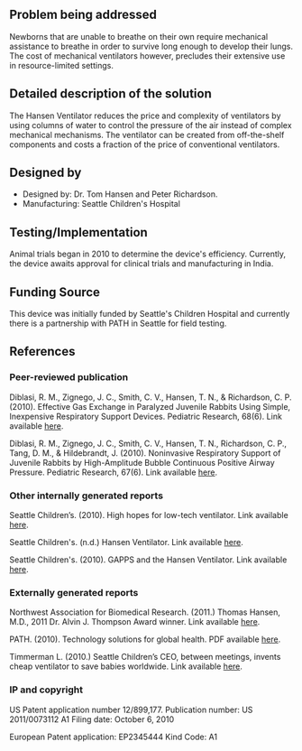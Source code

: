{{Medical Device
|Health Topic=Child mortality
|Classification=Treatment
|Scope=Clinical trial
|Location=Africa, Asia, South America
|Image=Hansen ventilator.gif
}}
==Problem being addressed==
Newborns that are unable to breathe on their own require mechanical assistance to breathe in order to survive long enough to develop their lungs. The cost of mechanical ventilators however, precludes their extensive use in resource-limited settings.

==Detailed description of the solution==
The Hansen Ventilator reduces the price and complexity of ventilators by using columns of water to control the pressure of the air instead of complex mechanical mechanisms. The ventilator can be created from off-the-shelf components and costs a fraction of the price of conventional ventilators.

==Designed by==
*Designed by: Dr. Tom Hansen and Peter Richardson.
*Manufacturing: Seattle Children's Hospital

==Testing/Implementation ==
Animal trials began in 2010 to determine the device's efficiency. Currently, the device awaits approval for clinical trials and manufacturing in India.

==Funding Source==
This device was initially funded by Seattle's Children Hospital and currently there is a partnership with PATH in Seattle for field testing.

==References==
===Peer-reviewed publication===
Diblasi, R. M., Zignego, J. C., Smith, C. V., Hansen, T. N., & Richardson, C. P. (2010). Effective Gas Exchange in Paralyzed Juvenile Rabbits Using Simple, Inexpensive Respiratory Support Devices. Pediatric Research, 68(6). Link available [http://journals.lww.com/pedresearch/Fulltext/2010/12000/Effective_Gas_Exchange_in_Paralyzed_Juvenile.13.aspx here].

Diblasi, R. M., Zignego, J. C., Smith, C. V., Hansen, T. N., Richardson, C. P., Tang, D. M., & Hildebrandt, J. (2010). Noninvasive Respiratory Support of Juvenile Rabbits by High-Amplitude Bubble Continuous Positive Airway Pressure. Pediatric Research, 67(6). Link available [http://journals.lww.com/pedresearch/Fulltext/2010/06000/Noninvasive_Respiratory_Support_of_Juvenile.10.aspx here].

===Other internally generated reports===
Seattle Children’s. (2010). High hopes for low-tech ventilator. Link available [http://www.seattlechildrens.org/healthcare-professionals/aar/2010/highlights/high-hopes-for-low-tech-ventilator/ here].

Seattle Children's. (n.d.) Hansen Ventilator. Link available [http://www.seattlechildrens.org/research/developmental-therapeutics/neonatal-respiratory-support-technologies-team/hansen-ventilator/ here].

Seattle Children's. (2010). GAPPS and the Hansen Ventilator.  Link available [http://www.youtube.com/watch?v=PF_rruLAm0Q here].

===Externally generated reports===
Northwest Association for Biomedical Research. (2011.) Thomas Hansen, M.D., 2011 Dr. Alvin J. Thompson Award winner. Link available [http://nwabr.org/members/annual-fundraising/al-thompson-award-winners/thomas-hansen-md here].

PATH. (2010). Technology solutions for global health.  PDF available [http://www.path.org/publications/files/TS_update_lung_newborn.pdf here].

Timmerman L. (2010.) Seattle Children’s CEO, between meetings, invents cheap ventilator to save babies worldwide. Link available [http://www.xconomy.com/seattle/2010/08/25/seattle-childrens-ceo-between-meetings-invents-cheap-ventilator-to-save-babies-worldwide/ here].

===IP and copyright===
US Patent application number 12/899,177.
Publication number: US 2011/0073112 A1 
Filing date: October 6, 2010

European Patent application: EP2345444 
Kind Code:  A1